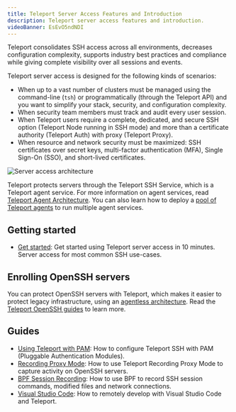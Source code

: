 ```yaml
---
title: Teleport Server Access Features and Introduction
description: Teleport server access features and introduction.
videoBanner: EsEvO5ndNDI
---
```


Teleport consolidates SSH access across all environments, decreases
configuration complexity, supports industry best practices and compliance while
giving complete visibility over all sessions and events.

Teleport server access is designed for the following kinds of scenarios:

- When up to a vast number of clusters must be managed using the command-line (`tsh`) or programmatically (through the Teleport API) and you want to simplify your stack, security, and configuration complexity.
- When security team members must track and audit every user session. 
- When Teleport users require a complete, dedicated, and secure SSH option (Teleport Node running in SSH mode) and more than a certificate authority (Teleport Auth) with proxy (Teleport Proxy).
- When resource and network security must be maximized: SSH certificates over secret keys, multi-factor authentication (MFA), Single Sign-On (SSO), and short-lived certificates.

![Server access architecture](../../../../img/server-access/architecture.png)

Teleport protects servers through the Teleport SSH Service, which is a Teleport
agent service. For more information on agent services, read [Teleport Agent
Architecture](../../../reference/architecture/agents.mdx). You can also learn how to deploy a
[pool of Teleport agents](../agents/introduction.mdx) to run multiple agent
services.

## Getting started

- [Get started](getting-started.mdx): Get started using Teleport server access
  in 10 minutes. Server access for most common SSH use-cases.

## Enrolling OpenSSH servers

You can protect OpenSSH servers with Teleport, which makes it easier to protect
legacy infrastructure, using an [agentless architecture](openssh/openssh.mdx).
Read the [Teleport OpenSSH guides](../../../index.mdx) to learn more.

## Guides

- [Using Teleport with PAM](guides/ssh-pam.mdx): How to configure Teleport SSH with PAM (Pluggable Authentication Modules).
- [Recording Proxy Mode](guides/recording-proxy-mode.mdx): How to use Teleport Recording Proxy Mode to capture activity on OpenSSH servers.
- [BPF Session Recording](guides/bpf-session-recording.mdx): How to use BPF to record SSH session commands, modified files and network connections.
- [Visual Studio Code](guides/vscode.mdx): How to remotely develop with Visual Studio Code and Teleport.
